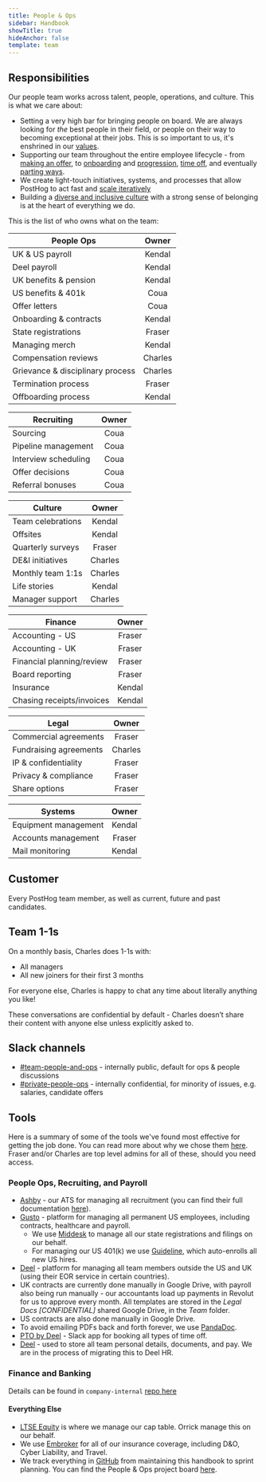 ```yaml
---
title: People & Ops
sidebar: Handbook
showTitle: true
hideAnchor: false
template: team
---
```


## Responsibilities

Our people team works across talent, people, operations, and culture. This is what we care about:

- Setting a very high bar for bringing people on board. We are always looking for _the_ best people in their field, or people on their way to becoming exceptional at their jobs. This is so important to us, it's enshrined in our [values](/handbook/company/values#talent-compounds).
- Supporting our team throughout the entire employee lifecycle - from [making an offer](/handbook/people/compensation), to [onboarding](/handbook/people/onboarding) and [progression](/handbook/people/career-progression), [time off](/handbook/people/time-off), and eventually [parting ways](/handbook/people/offboarding). 
- We create light-touch initiatives, systems, and processes that allow PostHog to act fast and [scale iteratively](/handbook/company/culture#iteration) 
- Building a [diverse and inclusive culture](/handbook/company/diversity) with a strong sense of belonging is at the heart of everything we do.

This is the list of who owns what on the team:

| **People Ops**                   	|  Owner  	|
|----------------------------------	|:-------:	|
| UK & US payroll                  	|  Kendal 	|
| Deel payroll                     	|  Kendal 	|
| UK benefits & pension            	|  Kendal 	|
| US benefits & 401k               	|   Coua  	|
| Offer letters                	    |   Coua  	|
| Onboarding & contracts           	|  Kendal 	|
| State registrations              	|  Fraser 	|
| Managing merch                   	|  Kendal 	|
| Compensation reviews             	| Charles 	|
| Grievance & disciplinary process 	| Charles 	|
| Termination process              	|  Fraser 	|
| Offboarding process              	|  Kendal 	|

| **Recruiting**                   	|  Owner  	|
|----------------------------------	|:-------:	|
| Sourcing                         	|   Coua  	|
| Pipeline management              	|   Coua  	|
| Interview scheduling             	|   Coua  	|
| Offer decisions                  	|   Coua  	|
| Referral bonuses                 	|   Coua  	|

| **Culture**                   	  |  Owner  	|
|----------------------------------	|:-------:	|
| Team celebrations                	|  Kendal 	|
| Offsites                         	|  Kendal 	|
| Quarterly surveys                	|  Fraser 	|
| DE&I initiatives                 	| Charles 	|
| Monthly team 1:1s                	| Charles 	|
| Life stories                     	|  Kendal 	|
| Manager support                  	| Charles 	|

| **Finance**                     	|  Owner  	|
|----------------------------------	|:-------:	|
| Accounting - US                  	|  Fraser 	|
| Accounting - UK                  	|  Fraser 	|
| Financial planning/review        	|  Fraser 	|
| Board reporting                  	|  Fraser 	|
| Insurance                       	|  Kendal 	|
| Chasing receipts/invoices        	|  Kendal 	|

| **Legal**                   	|  Owner  	|
|----------------------------------	|:-------:	|
| Commercial agreements            	|  Fraser 	|
| Fundraising agreements           	| Charles 	|
| IP & confidentiality             	|  Fraser 	|
| Privacy & compliance             	|  Fraser 	|
| Share options                    	|  Fraser 	|

| **Systems**                   	  |  Owner  	|
|----------------------------------	|:-------:	|
| Equipment management             	|  Kendal 	|
| Accounts management              	|  Fraser 	|
| Mail monitoring                  	|  Kendal 	|

## Customer

Every PostHog team member, as well as current, future and past candidates. 

## Team 1-1s

On a monthly basis, Charles does 1-1s with:
- All managers
- All new joiners for their first 3 months

For everyone else, Charles is happy to chat any time about literally anything you like! 

These conversations are confidential by default - Charles doesn’t share their content with anyone else unless explicitly asked to.

## Slack channels

- [#team-people-and-ops](https://posthog.slack.com/messages/team-people-and-ops) - internally public, default for ops & people discussions
- [#private-people-ops](https://posthog.slack.com/messages/private-people-ops) - internally confidential, for minority of issues, e.g. salaries, candidate offers

## Tools

Here is a summary of some of the tools we've found most effective for getting the job done. You can read more about why we chose them [here](https://posthog.com/blog/startup-ops-toolkit). Fraser and/or Charles are top level admins for all of these, should you need access. 

### People Ops, Recruiting, and Payroll

- [Ashby](https://ashbyhq.com) - our ATS for managing all recruitment (you can find their full documentation [here](https://www.notion.so/Ashby-University-efd04871f5554358ada837de165070ca)).
- [Gusto](https://www.gusto.com/) - platform for managing all permanent US employees, including contracts, healthcare and payroll. 
  - We use [Middesk](https://www.middesk.com/) to manage all our state registrations and filings on our behalf. 
  - For managing our US 401(k) we use [Guideline](https://www.guideline.com), which auto-enrolls all new US hires.
- [Deel](https://www.letsdeel.com/) - platform for managing all team members outside the US and UK (using their EOR service in certain countries). 
- UK contracts are currently done manually in Google Drive, with payroll also being run manually - our accountants load up payments in Revolut for us to approve every month. All templates are stored in the _Legal Docs [CONFIDENTIAL]_ shared Google Drive, in the _Team_ folder. 
- US contracts are also done manually in Google Drive. 
- To avoid emailing PDFs back and forth forever, we use [PandaDoc](https://www.pandadoc.com/).
- [PTO by Deel](https://www.tryroots.io/pto) - Slack app for booking all types of time off. 
- [Deel](https://www.deel.com/) - used to store all team personal details, documents, and pay. We are in the process of migrating this to Deel HR.

### Finance and Banking

Details can be found in `company-internal` [repo here](https://github.com/PostHog/company-internal/tree/master/finance) 

#### Everything Else

- [LTSE Equity](https://equity.ltse.com/) is where we manage our cap table. Orrick manage this on our behalf. 
- We use [Embroker](https://www.embroker.com/) for all of our insurance coverage, including D&O, Cyber Liability, and Travel. 
- We track everything in [GitHub](https://github.com/) from maintaining this handbook to sprint planning. You can find the People & Ops project board [here](https://github.com/orgs/PostHog/projects/2?fullscreen=true).
